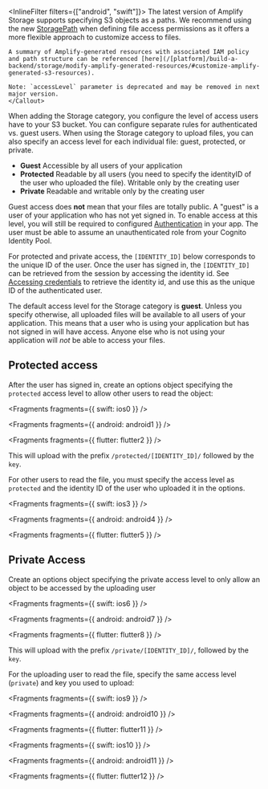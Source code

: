 <InlineFilter filters={["android", "swift"]}>
    <Callout warning>
    The latest version of Amplify Storage supports specifying S3 objects as a paths.
    We recommend using the new [StoragePath](/[platform]/build-a-backend/storage/storagepath/) when defining file access permissions as it offers a more flexible approach to customize access to files.
    
    A summary of Amplify-generated resources with associated IAM policy and path structure can be referenced [here](/[platform]/build-a-backend/storage/modify-amplify-generated-resources/#customize-amplify-generated-s3-resources).
    
    Note: `accessLevel` parameter is deprecated and may be removed in next major version.
    </Callout>
</InlineFilter>
When adding the Storage category, you configure the level of access users have to your S3 bucket. You can configure separate rules for authenticated vs. guest users. When using the Storage category to upload files, you can also specify an access level for each individual file: guest, protected, or private.

- **Guest** Accessible by all users of your application
- **Protected** Readable by all users (you need to specify the identityID of the user who uploaded the file). Writable only by the creating user
- **Private** Readable and writable only by the creating user

Guest access does **not** mean that your files are totally public. A "guest" is a user of your application who has not yet signed in. To enable access at this level, you will still be required to configured [Authentication](/gen1/[platform]/build-a-backend/auth/set-up-auth/) in your app. The user must be able to assume an unauthenticated role from your Cognito Identity Pool.

For protected and private access, the `[IDENTITY_ID]` below corresponds to the unique ID of the user. Once the user has signed in, the `[IDENTITY_ID]` can be retrieved from the session by accessing the identity id. See [Accessing credentials](/gen1/[platform]/build-a-backend/auth/accessing-credentials/) to retrieve the identity id, and use this as the unique ID of the authenticated user.

<Callout>

The default access level for the Storage category is **guest**. Unless you specify otherwise, all uploaded files will be available to all users of your application. This means that a user who is using your application but has not signed in will have access. Anyone else who is not using your application will _not_ be able to access your files.

</Callout>

## Protected access

After the user has signed in, create an options object specifying the `protected` access level to allow other users to read the object:


<Fragments fragments={{ swift: ios0 }} />


<Fragments fragments={{ android: android1 }} />


<Fragments fragments={{ flutter: flutter2 }} />

This will upload with the prefix `/protected/[IDENTITY_ID]/` followed by the `key`.

For other users to read the file, you must specify the access level as `protected` and the identity ID of the user who uploaded it in the options.


<Fragments fragments={{ swift: ios3 }} />


<Fragments fragments={{ android: android4 }} />


<Fragments fragments={{ flutter: flutter5 }} />

## Private Access

Create an options object specifying the private access level to only allow an object to be accessed by the uploading user


<Fragments fragments={{ swift: ios6 }} />


<Fragments fragments={{ android: android7 }} />


<Fragments fragments={{ flutter: flutter8 }} />

This will upload with the prefix `/private/[IDENTITY_ID]/`, followed by the `key`.

For the uploading user to read the file, specify the same access level (`private`) and key you used to upload:


<Fragments fragments={{ swift: ios9 }} />


<Fragments fragments={{ android: android10 }} />


<Fragments fragments={{ flutter: flutter11 }} />


<Fragments fragments={{ swift: ios10 }} />


<Fragments fragments={{ android: android11 }} />


<Fragments fragments={{ flutter: flutter12 }} />
